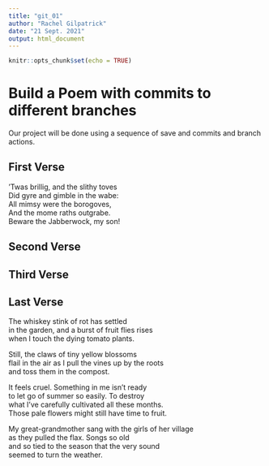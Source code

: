 ```yaml
---
title: "git_01"
author: "Rachel Gilpatrick"
date: "21 Sept. 2021"
output: html_document
---
```


```r
knitr::opts_chunk$set(echo = TRUE)
```
# Build a Poem with commits to different branches
Our project will be done using a sequence of save and commits and branch actions.
<!-- Do not modify or change any text in "!--" bracketed areas such as this --- these are instructions to
you, if you change any of this the git program will notice it and compromise your git merging strategy !-->

## First Verse 
<!--Put the first five lines of a poem by Lewis Carrol in this section!-->

’Twas brillig, and the slithy toves  
      Did gyre and gimble in the wabe:  
All mimsy were the borogoves,  
      And the mome raths outgrabe.  
Beware the Jabberwock, my son!  

## Second Verse
<!--Put the first five lines of a poem by Robert Frost here!-->

## Third Verse
<!--Put the first two verses of The Walrus and the Carpenter here!-->

## Last Verse
<!--Put a short poem of your choice 8-20 lines,here!-->
The whiskey stink of rot has settled  
in the garden, and a burst of fruit flies rises  
when I touch the dying tomato plants.  

Still, the claws of tiny yellow blossoms  
flail in the air as I pull the vines up by the roots  
and toss them in the compost.  

It feels cruel. Something in me isn’t ready  
to let go of summer so easily. To destroy  
what I’ve carefully cultivated all these months.  
Those pale flowers might still have time to fruit.  

My great-grandmother sang with the girls of her village  
as they pulled the flax. Songs so old  
and so tied to the season that the very sound  
seemed to turn the weather.  